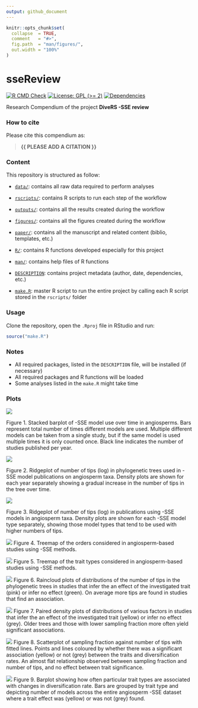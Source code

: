 ```yaml
---
output: github_document
---
```


<!-- README.md is generated from README.Rmd. Please edit that file -->


```r
knitr::opts_chunk$set(
  collapse  = TRUE,
  comment   = "#>",
  fig.path  = "man/figures/",
  out.width = "100%"
)
```



# sseReview


<!-- badges: start -->
[![R CMD Check](https://github.com/ajhelmstetter/sseReview/actions/workflows/R-CMD-check.yaml/badge.svg)](https://github.com/ajhelmstetter/sseReview/actions/workflows/R-CMD-check.yaml)
[![License: GPL (>= 2)](https://img.shields.io/badge/License-GPL%20%28%3E%3D%202%29-blue.svg)](https://choosealicense.com/licenses/gpl-2.0/)
[![Dependencies](https://img.shields.io/badge/dependencies-0/0-brightgreen?style=flat)](#)
<!-- badges: end -->


Research Compendium of the project **DiveRS -SSE review**


### How to cite

Please cite this compendium as: 

> **{{ PLEASE ADD A CITATION }}**


### Content

This repository is structured as follow:

- [`data/`](https://github.com/ajhelmstetter/sseReview/tree/master/data):
contains all raw data required to perform analyses

- [`rscripts/`](https://github.com/ajhelmstetter/sseReview/tree/master/rscripts/):
contains R scripts to run each step of the workflow

- [`outputs/`](https://github.com/ajhelmstetter/sseReview/tree/master/outputs):
contains all the results created during the workflow

- [`figures/`](https://github.com/ajhelmstetter/sseReview/tree/master/figures):
contains all the figures created during the workflow

- [`paper/`](https://github.com/ajhelmstetter/sseReview/tree/master/paper):
contains all the manuscript and related content (biblio, templates, etc.)

- [`R/`](https://github.com/ajhelmstetter/sseReview/tree/master/R):
contains R functions developed especially for this project

- [`man/`](https://github.com/ajhelmstetter/sseReview/tree/master/man):
contains help files of R functions

- [`DESCRIPTION`](https://github.com/ajhelmstetter/sseReview/tree/master/DESCRIPTION):
contains project metadata (author, date, dependencies, etc.)

- [`make.R`](https://github.com/ajhelmstetter/sseReview/tree/master/make.R):
master R script to run the entire project by calling each R script stored in the `rscripts/` folder



### Usage

Clone the repository, open the `.Rproj` file in RStudio and run:

```r
source("make.R")
```

### Notes

- All required packages, listed in the `DESCRIPTION` file, will be installed (if necessary)
- All required packages and R functions will be loaded
- Some analyses listed in the `make.R` might take time

### Plots

![](figures/stacked_barplot_models.png) 

Figure 1. Stacked barplot of -SSE model use over time in angiosperms. Bars represent total number of times different models are used. Multiple different models can be taken from a single study, but if the same model is used multiple times it is only counted once. Black line indicates the number of studies published per year.

![](figures/ridgeplot_tips_year.png) 

Figure 2. Ridgeplot of number of tips (log) in phylogenetic trees used in -SSE model publications on angiosperm taxa. Density plots are shown for each year separately showing a gradual increase in the number of tips in the tree over time.  

![](figures/ridgeplot_tips_model.png) 

Figure 3. Ridgeplot of number of tips (log) in publications using -SSE models in angiosperm taxa. Density plots are shown for each -SSE model type separately, showing those model types that tend to be used with higher numbers of tips.  

![](figures/treemap_orders.png)
Figure 4. Treemap of the orders considered in angiosperm-based studies using -SSE methods.


![](figures/treemap_traits.png)
Figure 5. Treemap of the trait types considered in angiosperm-based studies using -SSE methods.

![](figures/raincloud_tips.png)
Figure 6. Raincloud plots of distributions of the number of tips in the phylogenetic trees in studies that infer the an effect of the investigated trait (pink) or infer no effect (green). On average more tips are found in studies that find an association.

![](figures/densities.png) 
Figure 7. Paired density plots of distributions of various factors in studies that infer the an effect of the investigated trait (yellow) or infer no effect (grey). Older trees and those with lower sampling fraction more often yield significant associations.

![](figures/scatterplot_sampling_tips.png)
Figure 8. Scatterplot of sampling fraction against number of tips with fitted lines. Points and lines coloured by whether there was a significant association (yellow) or not (grey) between the traits and diversification rates. An almost flat relationship observed between sampling fraction and number of tips, and no effect between trait significance.

![](figures/grouped_barplot_traits.png)
Figure 9. Barplot showing how often particular trait types are associated with changes in diversification rate. Bars are grouped by trait type and depicting number of models across the entire angiosperm -SSE dataset where a trait effect was (yellow) or was not (grey) found.
